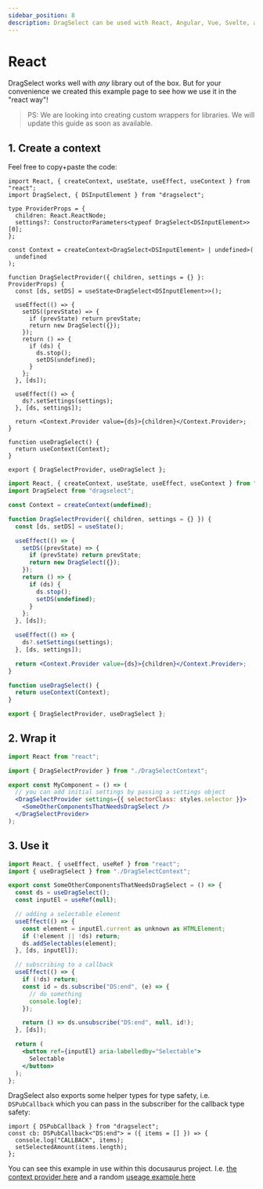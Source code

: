 ```yaml
---
sidebar_position: 8
description: DragSelect can be used with React, Angular, Vue, Svelte, and any library of your choice. This guide will show you how to use DragSelect with React.
---
```



# React

DragSelect works well with _any_ library out of the box.
But for your convenience we created this example page to see how we use it in the "react way"!

> PS: We are looking into creating custom wrappers for libraries. We will update this guide as soon as available.

## 1. Create a context

Feel free to copy+paste the code:

<Tabs>
  <TabItem value="ts" label="TypeScript" default>

```tsx DragSelectContext.tsx
import React, { createContext, useState, useEffect, useContext } from "react";
import DragSelect, { DSInputElement } from "dragselect";

type ProviderProps = {
  children: React.ReactNode;
  settings?: ConstructorParameters<typeof DragSelect<DSInputElement>>[0];
};

const Context = createContext<DragSelect<DSInputElement> | undefined>(
  undefined
);

function DragSelectProvider({ children, settings = {} }: ProviderProps) {
  const [ds, setDS] = useState<DragSelect<DSInputElement>>();

  useEffect(() => {
    setDS((prevState) => {
      if (prevState) return prevState;
      return new DragSelect({});
    });
    return () => {
      if (ds) {
        ds.stop();
        setDS(undefined);
      }
    };
  }, [ds]);

  useEffect(() => {
    ds?.setSettings(settings);
  }, [ds, settings]);

  return <Context.Provider value={ds}>{children}</Context.Provider>;
}

function useDragSelect() {
  return useContext(Context);
}

export { DragSelectProvider, useDragSelect };
```

  </TabItem>
  <TabItem value="js" label="JavaScript" default>

```jsx DragSelectContext.jsx
import React, { createContext, useState, useEffect, useContext } from "react";
import DragSelect from "dragselect";

const Context = createContext(undefined);

function DragSelectProvider({ children, settings = {} }) {
  const [ds, setDS] = useState();

  useEffect(() => {
    setDS((prevState) => {
      if (prevState) return prevState;
      return new DragSelect({});
    });
    return () => {
      if (ds) {
        ds.stop();
        setDS(undefined);
      }
    };
  }, [ds]);

  useEffect(() => {
    ds?.setSettings(settings);
  }, [ds, settings]);

  return <Context.Provider value={ds}>{children}</Context.Provider>;
}

function useDragSelect() {
  return useContext(Context);
}

export { DragSelectProvider, useDragSelect };
```

  </TabItem>
</Tabs>

## 2. Wrap it

```jsx MyComponent.tsx
import React from "react";

import { DragSelectProvider } from "./DragSelectContext";

export const MyComponent = () => (
  // you can add initial settings by passing a settings object
  <DragSelectProvider settings={{ selectorClass: styles.selector }}>
    <SomeOtherComponentsThatNeedsDragSelect />
  </DragSelectProvider>
);
```

## 3. Use it

```jsx SomeOtherComponentsThatNeedsDragSelect.tsx
import React, { useEffect, useRef } from "react";
import { useDragSelect } from "./DragSelectContext";

export const SomeOtherComponentsThatNeedsDragSelect = () => {
  const ds = useDragSelect();
  const inputEl = useRef(null);

  // adding a selectable element
  useEffect(() => {
    const element = inputEl.current as unknown as HTMLElement;
    if (!element || !ds) return;
    ds.addSelectables(element);
  }, [ds, inputEl]);

  // subscribing to a callback
  useEffect(() => {
    if (!ds) return;
    const id = ds.subscribe("DS:end", (e) => {
      // do something
      console.log(e);
    });

    return () => ds.unsubscribe("DS:end", null, id!);
  }, [ds]);

  return (
    <button ref={inputEl} aria-labelledby="Selectable">
      Selectable
    </button>
  );
};

```

DragSelect also exports some helper types for type safety, i.e. `DSPubCallback` which you can pass in the subscriber for the callback type safety:

```tsx
import { DSPubCallback } from "dragselect";
const cb: DSPubCallback<"DS:end"> = ({ items = [] }) => {
  console.log("CALLBACK", items);
  setSelectedAmount(items.length);
};
```

You can see this example in use within this docusaurus project. I.e. [the context provider here](https://github.com/ThibaultJanBeyer/DragSelect/blob/00d2e4ec4eb6b10bb7017022093ba403c4ebb208/www/src/components/DragSelectContext.tsx#L13) and a random [useage example here](https://github.com/ThibaultJanBeyer/DragSelect/blob/1e63a9215bf8e38bcedef8105f439d38be00ee14/www/src/components/win95/Footer/Footer.tsx#L16)
